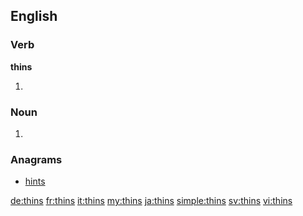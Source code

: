 ==English==

===Verb===
'''thins'''

# {{third-person singular of|thin}}
===Noun===
# {{philately}} {{plural of|thin}}
===Anagrams===
* [[hints#English|hints]]

[[de:thins]]
[[fr:thins]]
[[it:thins]]
[[my:thins]]
[[ja:thins]]
[[simple:thins]]
[[sv:thins]]
[[vi:thins]]